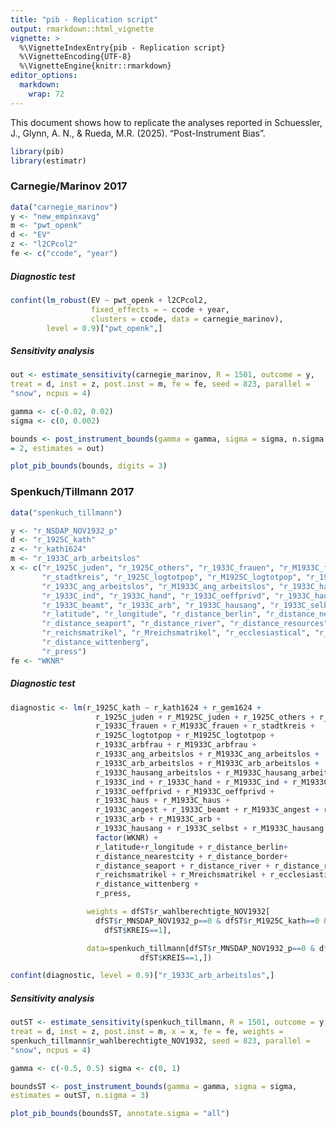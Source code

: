 ```yaml
---
title: "pib - Replication script"
output: rmarkdown::html_vignette
vignette: >
  %\VignetteIndexEntry{pib - Replication script}
  %\VignetteEncoding{UTF-8}
  %\VignetteEngine{knitr::rmarkdown}
editor_options: 
  markdown: 
    wrap: 72
---
```


This document shows how to replicate the analyses reported in
Schuessler, J., Glynn, A. N., & Rueda, M.R. (2025). "Post-Instrument
Bias".
```r
library(pib)
library(estimatr)
```

### Carnegie/Marinov 2017

```r
data("carnegie_marinov")
y <- "new_empinxavg" 
m <- "pwt_openk" 
d <- "EV" 
z <- "l2CPcol2" 
fe <- c("ccode", "year")
```

##### Diagnostic test

```r
confint(lm_robust(EV ~ pwt_openk + l2CPcol2, 
                  fixed_effects = ~ ccode + year, 
                  clusters = ccode, data = carnegie_marinov), 
        level = 0.9)["pwt_openk",]
```

##### Sensitivity analysis

```r
out <- estimate_sensitivity(carnegie_marinov, R = 1501, outcome = y,
treat = d, inst = z, post.inst = m, fe = fe, seed = 823, parallel =
"snow", ncpus = 4)

gamma <- c(-0.02, 0.02) 
sigma <- c(0, 0.002)

bounds <- post_instrument_bounds(gamma = gamma, sigma = sigma, n.sigma
= 2, estimates = out)

plot_pib_bounds(bounds, digits = 3)
```

### Spenkuch/Tillmann 2017

```r
data("spenkuch_tillmann")

y <- "r_NSDAP_NOV1932_p"
d <- "r_1925C_kath"
z <- "r_kath1624"
m <- "r_1933C_arb_arbeitslos"
x <- c("r_1925C_juden", "r_1925C_others", "r_1933C_frauen", "r_M1933C_frauen",
       "r_stadtkreis", "r_1925C_logtotpop", "r_M1925C_logtotpop", "r_1933C_arbfrau",
       "r_1933C_ang_arbeitslos", "r_M1933C_ang_arbeitslos", "r_1933C_hausang_arbeitslos",
       "r_1933C_ind", "r_1933C_hand", "r_1933C_oeffprivd", "r_1933C_haus", "r_1933C_angest",
       "r_1933C_beamt", "r_1933C_arb", "r_1933C_hausang", "r_1933C_selbst",
       "r_latitude", "r_longitude", "r_distance_berlin", "r_distance_nearestcity", "r_distance_border",
       "r_distance_seaport", "r_distance_river", "r_distance_resources",
       "r_reichsmatrikel", "r_Mreichsmatrikel", "r_ecclesiastical", "r_Mecclesiastical",
       "r_distance_wittenberg",
       "r_press")
fe <- "WKNR"
```

##### Diagnostic test

```r
diagnostic <- lm(r_1925C_kath ~ r_kath1624 + r_gem1624 +
                   r_1925C_juden + r_M1925C_juden + r_1925C_others + r_M1925C_others +
                   r_1933C_frauen + r_M1933C_frauen + r_stadtkreis +
                   r_1925C_logtotpop + r_M1925C_logtotpop +
                   r_1933C_arbfrau + r_M1933C_arbfrau +
                   r_1933C_ang_arbeitslos + r_M1933C_ang_arbeitslos +
                   r_1933C_arb_arbeitslos + r_M1933C_arb_arbeitslos +
                   r_1933C_hausang_arbeitslos + r_M1933C_hausang_arbeitslos +
                   r_1933C_ind + r_1933C_hand + r_M1933C_ind + r_M1933C_hand +
                   r_1933C_oeffprivd + r_M1933C_oeffprivd +
                   r_1933C_haus + r_M1933C_haus +
                   r_1933C_angest + r_1933C_beamt + r_M1933C_angest + r_M1933C_beamt +
                   r_1933C_arb + r_M1933C_arb +
                   r_1933C_hausang + r_1933C_selbst + r_M1933C_hausang + r_M1933C_selbst +
                   factor(WKNR) +
                   r_latitude+r_longitude + r_distance_berlin+
                   r_distance_nearestcity + r_distance_border+
                   r_distance_seaport + r_distance_river + r_distance_resources +
                   r_reichsmatrikel + r_Mreichsmatrikel + r_ecclesiastical + r_Mecclesiastical +
                   r_distance_wittenberg +
                   r_press,

                 weights = dfST$r_wahlberechtigte_NOV1932[
                   dfST$r_MNSDAP_NOV1932_p==0 & dfST$r_M1925C_kath==0 &
                     dfST$KREIS==1],

                 data=spenkuch_tillmann[dfST$r_MNSDAP_NOV1932_p==0 & dfST$r_M1925C_kath==0 &
                             dfST$KREIS==1,])

confint(diagnostic, level = 0.9)["r_1933C_arb_arbeitslos",]
```

##### Sensitivity analysis

```r
outST <- estimate_sensitivity(spenkuch_tillmann, R = 1501, outcome = y,
treat = d, inst = z, post.inst = m, x = x, fe = fe, weights =
spenkuch_tillmann$r_wahlberechtigte_NOV1932, seed = 823, parallel =
"snow", ncpus = 4)

gamma <- c(-0.5, 0.5) sigma <- c(0, 1)

boundsST <- post_instrument_bounds(gamma = gamma, sigma = sigma,
estimates = outST, n.sigma = 3)

plot_pib_bounds(boundsST, annotate.sigma = "all")
```
